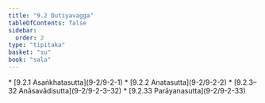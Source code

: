 ```yaml
---
title: "9.2 Dutiyavagga"
tableOfContents: false
sidebar:
  order: 2
type: "tipitaka"
basket: "su"
book: "sala"
---
```



<DynamicBreadcrumb />



<TableOfContents book="sala" section="9.2">
* [9.2.1 Asaṅkhatasutta](9-2/9-2-1)
* [9.2.2 Anatasutta](9-2/9-2-2)
* [9.2.3–32 Anāsavādisutta](9-2/9-2-3–32)
* [9.2.33 Parāyanasutta](9-2/9-2-33)
</TableOfContents>